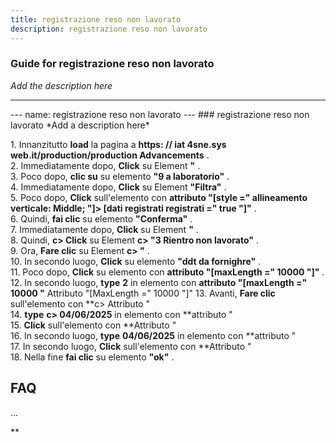 ```yaml
---
title: registrazione reso non lavorato
description: registrazione reso non lavorato
---
```


### Guide for registrazione reso non lavorato

*Add the description here*

___

\--- name: registrazione reso non lavorato --- ### registrazione reso non lavorato \*Add a description here\*  
  
1\. Innanzitutto **load** la pagina a **https: // iat 4sne.sys web.it/production/production Advancements** .  
2\. Immediatamente dopo, **Click** su Element **"** .  
3\. Poco dopo, **clic su** su elemento **"9 a laboratorio"** .  
4\. Immediatamente dopo, **Click** su Element **"Filtra"** .  
5\. Poco dopo, **Click** sull'elemento con **attributo "\[style =" allineamento verticale: Middle; "\]> \[dati registrati registrati =" true "\]"** .  
6\. Quindi, **fai clic** su elemento **"Conferma"** .  
7\. Immediatamente dopo, **Click** su Element **"** .  
8\. Quindi, **c> Click** su Element **c> "3 Rientro non lavorato"** .  
9\. Ora, **Fare clic** su Element **c> "** .  
10\. In secondo luogo, **Click** su elemento **"ddt da fornighre"** .  
11\. Poco dopo, **Click** su elemento con **attributo "\[maxLength =" 10000 "\]"** .  
12\. In secondo luogo, **type** **2** in elemento con **attributo "\[maxLength =" 10000 "** Attributo "\[MaxLength =" 10000 "\]" 13\. Avanti, **Fare clic** sull'elemento con **c> Attributo "  
14\. **type** **c> 04/06/2025** in elemento con **attributo "  
15\. **Click** sull'elemento con **Attributo "  
16\. In secondo luogo, **type** **04/06/2025** in elemento con **attributo "  
17\. In secondo luogo, **Click** sull'elemento con **Attributo "  
18\. Nella fine **fai clic** su elemento **"ok"** .  

FAQ
---

...

**